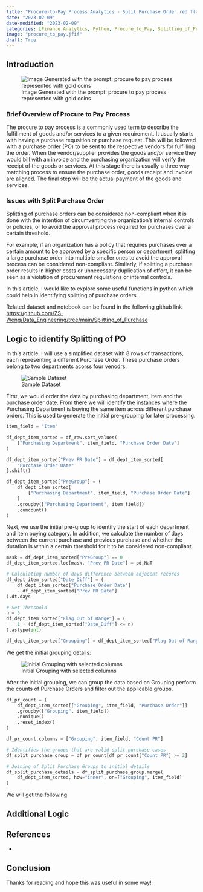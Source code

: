 ```yaml
---
title: "Procure-to-Pay Process Analytics - Split Purchase Order red flag detection using Python"
date: "2023-02-09"
date-modified: "2023-02-09"
categories: [Finance Analytics, Python, Procure_to_Pay, Splitting_of_Purchase]
image: "procure_to_pay.jfif"
draft: True
---
```


## Introduction

![Image Generated with the prompt: procure to pay process represented with gold coins](procure_to_pay.jfif)

### Brief Overview of Procure to Pay Process

The procure to pay process is a commonly used term to describe the fulfillment of goods and/or services to a given requirement. It usually starts with having a purchase requsition or purchase request. This will be followed with a purchase order (PO) to be sent to the respective vendors for fulfilling the order. When the vendor/supplier provides the goods and/or service they would bill with an invoice and the purchasing organization will verify the receipt of the goods or services. At this stage there is usually a three way matching process to ensure the purchase order, goods receipt and invoice are aligned. The final step will be the actual payment of the goods and services. 

### Issues with Split Purchase Order

Splitting of purchase orders can be considered non-compliant when it is done with the intention of circumventing the organization's internal controls or policies, or to avoid the approval process required for purchases over a certain threshold.

For example, if an organization has a policy that requires purchases over a certain amount to be approved by a specific person or department, splitting a large purchase order into multiple smaller ones to avoid the approval process can be considered non-compliant. Similarly, if splitting a purchase order results in higher costs or unnecessary duplication of effort, it can be seen as a violation of procurement regulations or internal controls.

In this article, I would like to explore some useful functions in python which could help in identifying splitting of purchase orders.

Related dataset and notebook can be found in the following github link  <https://github.com/ZS-Weng/Data_Engineering/tree/main/Splitting_of_Purchase>


## Logic to identify Splitting of PO

In this article, I will use a simplified dataset with 8 rows of transactions, each representing a different Purchase Order. These purchase orders belong to two departments acorss four venodrs. 

![Sample Dataset](split_purchase_sample_data.png)


First, we would order the data by purchasing department, item and the purchase order date. From there we will identify the instances where the Purchasing Department is buying the same item across different purchase orders. This is used to generate the initial pre-grouping for later processing. 

```python
item_field = "Item"

df_dept_item_sorted = df_raw.sort_values(
    ["Purchasing Department", item_field, "Purchase Order Date"]
)

df_dept_item_sorted["Prev PR Date"] = df_dept_item_sorted[
    "Purchase Order Date"
].shift()

df_dept_item_sorted["PreGroup"] = (
    df_dept_item_sorted[
        ["Purchasing Department", item_field, "Purchase Order Date"]
    ]
    .groupby(["Purchasing Department", item_field])
    .cumcount()
)
```

Next, we use the initial pre-group to identify the start of each department and item buying category. In addition, we calculate the number of days between the current purchase and previous purchase and whether the duration is within a certain threshold for it to be considered non-compliant.

```python
mask = df_dept_item_sorted["PreGroup"] == 0
df_dept_item_sorted.loc[mask, "Prev PR Date"] = pd.NaT

# Calculating number of days difference between adjacent records
df_dept_item_sorted["Date_Diff"] = (
    df_dept_item_sorted["Purchase Order Date"]
    - df_dept_item_sorted["Prev PR Date"]
).dt.days

# Set Threshold
n = 5
df_dept_item_sorted["Flag Out of Range"] = (
    1 - (df_dept_item_sorted["Date_Diff"] <= n)
).astype(int)

df_dept_item_sorted["Grouping"] = df_dept_item_sorted["Flag Out of Range"].cumsum()
```

We get the initial grouping details:

![Initial Grouping with selected columns](split_purchase_initial_grouping.png)

After the initial grouping, we can group the data based on Grouping perform the counts of Purchase Orders and filter out the applicable groups.

```python
df_pr_count = (
    df_dept_item_sorted[["Grouping", item_field, "Purchase Order"]]
    .groupby(["Grouping", item_field])
    .nunique()
    .reset_index()
)

df_pr_count.columns = ["Grouping", item_field, "Count PR"]

# Identifies the groups that are valid split purchase cases
df_split_purchase_group = df_pr_count[df_pr_count["Count PR"] >= 2]

# Joining of Split Purchase Groups to initial details
df_split_purchase_details = df_split_purchase_group.merge(
    df_dept_item_sorted, how="inner", on=["Grouping", item_field]
)
```

We will get the following 



## Additional Logic

## References

- 

## Conclusion

Thanks for reading and hope this was useful in some way!